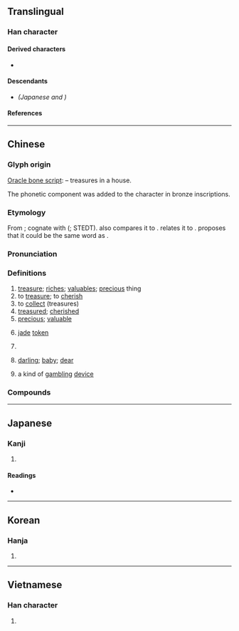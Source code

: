 {{also|宝|寳|珤}}
{{character info/new}}
==Translingual==
{{ja-forms|[[宝]]|[[宝]]|寶}}

===Han character===
{{Han char|rn=40|rad=宀|as=17|sn=20|four=30806|canj=JMUC|ids=⿱𡩧貝}}

====Derived characters====
* {{l|mul|[[𪴥]]<!-- 𬃏 is a Japanese character -->, [[𬎞]], [[軉]] <!-- 𨉗 is a historical variant found in Kangxi dictionary -->, [[𨰰]]<!-- 𫒭 is used for names in Taiwan -->, [[𫘄]], [[䴐]], [[𩇉]]<!-- 𮦚 is a Korean character -->, [[𦈆]]}}

====Descendants====
* {{l|mul|[[宝]]}} ''(Japanese {{w|shinjitai}} and {{w|simplified Chinese}})''

====References====
{{Han ref|kx=0293.120|dkj=07376|dj=0579.320|hdz=20958.030|uh=5BF6}}

----

==Chinese==
{{zh-forms|s=宝|alt=寳,珤,㻄,寚,靌,𠋾,𠍙,𡧖,宲,𡩧,𡪓,𡫷,𤥖,𤥯,𤨷,𩇉}}

===Glyph origin===
{{Han etym}}
[[oracle bone script|Oracle bone script]]: {{Han compound|宀|王|貝|ls=ic|t1=house|t2=jade|t3=cowry}} – treasures in a house.

The phonetic component {{och-l|缶}} was added to the character in bronze inscriptions.

===Etymology===
From {{inh|zh|sit-pro|*pəw||price}}; cognate with {{cog|my|အဖိုး||price}} ({{zh-ref|Schuessler, 2007}}; STEDT). {{zh-ref|Peiros and Starostin (1996)}} also compares it to {{cog|bo|སྤུས|t=goods}}. {{zh-ref|Sagart (1999)}} relates it to {{och-l|富|rich}}. {{zh-ref|Schuessler (2007)}} proposes that it could be the same word as {{och-l|保|to take care of; to consider something precious}}.

===Pronunciation===
{{zh-pron
|m=bǎo,er=y
|m-s=
|c=bou2
|c-t=
|g=
|h=pfs=pó
|j=
|md=bō̤
|mn=pó/qz:pó͘
|mn-t=
|w=2pau
|x=
|mc=y
|oc=y
|cat=n,v,a
}}

===Definitions===
{{zh-hanzi}}

# [[treasure]]; [[riches]]; [[valuable]]s; [[precious]] thing
# to [[treasure]]; to [[cherish]]
# to [[collect]] (treasures)
# [[treasured]]; [[cherished]]
# [[precious]]; [[valuable]]
# {{lb|zh|historical}} [[jade]] [[token]]
# {{n-g|term of respect, for things related to the [[emperor]], to [[Buddhism]], to [[Taoism]], or to other people}}
# {{lb|zh|term of endearment}} [[darling]]; [[baby]]; [[dear]]
# {{lb|zh|gambling}} a kind of [[gambling]] [[device]]

===Compounds===
{{zh-der|寶寶|國寶|撚寶|寶劍|寶貴|寶貝|寶惜|展寶|珍寶|財寶|珠寶|寶寶裝|寶寶盤|寶貝疙瘩|寶刹|寶刀|寶刀不老|寶地|寶典|寶蓋兒|寶號|寶貨|寶局|寶眷|寶庫|寶藍|寶瓶座|寶山|寶石|寶書|寶塔|寶物|寶藏|寶中之寶|寶重|寶座|阿寶|元寶|金寶|寶山空回|寶愛|寶肆|寶匳|寶塔糖|寶轎|寶塔菜|寶舟|如獲珍寶|寶莊|傳家寶|多寶塔|寶位|寶刀未老|寶幢|寶曆|八寶飯|好來寶|寶玩|寶慶|三寶|寶鑑|希世之寶|子罕辭寶|佛天三寶|寶璐|八寶粥|寶祚|天寶之亂|寶釵|寶剎|七寶|寶軒燈|寶塔線|寶珠|寶坊|家中寶|寶鑰|寶筏|寶特瓶|寶蓋|寶馬|國寶級|品花寶鑑|心肝寶貝|寶方|寶帶|寶誌|八寶菜|寶函|寶魔|寶玉|寶鑷|多寶槅|寶籙|壓寶|尚方寶劍|寶裡寶氣|寶鈔|寶麗來|寶鴨|寶馬香車|寶章|寶雞|寶鈿|寶貨難售|寶蓋山|寶石婚|寶生佛|寶瓶|寶珠市餅|寶源局|寶泉局|寶氣|寶殿|寶月|寶扇|寶帶橋|寶婺|寶卷|寶鼎勛章|奇珍異寶|寶相莊嚴|寶應|寶字|好力寶|如獲至寶|寶塔詩|寶相|寶子|元寶楓|天寶|大雄寶殿|寶緘|寶成鐵路|大寶|八寶|寶蓮燈|兔寶寶|寶倌|冥寶|傳家之寶|寶釵樓|寶鼎|寶藍色|寶島|寶星|御寶|寶兒赤|寶珠茶|押寶|東北三寶|現世寶|毛寶放龜|萬寶囊|百寶箱|抱寶懷珍|珠光寶氣|活寶|瑰寶|瑋寶|梁皇寶懺|爨寶子碑|數來寶|無價寶|懷寶迷邦|無價之寶|百寶盒|獄貨非寶|穴寶蓋兒|異寶奇珍|稀世珍寶|法寶|狗寶|百寶嵌|白寶|登大寶|王寶釧|獻寶|活寶貝|物華天寶|牛黃狗寶|懷寶夜行|甜八寶|祕寶|文房四寶|招財進寶|枕中鴻寶|臨潼鬥寶|重寶|耍寶|老來寶|風月寶鑑|香車寶馬|被褐懷寶|蠶寶寶|紅寶石|賈寶玉|隨身寶|通寶|墨寶|開元通寶|通靈寶玉|綠寶石婚|魚籃寶卷|聚寶尊王|聚寶盆|靈霄寶殿|紅寶石婚|鎮家之寶|衣褐懷寶|糕元寶|耍活寶|薛寶釵|藍寶石|至寶|綠寶石}}

----

==Japanese==
{{ja-kanji forms|宝|寶}}

===Kanji===
{{ja-kanji|grade=|rs=宀17|shin=宝}}

# {{defn|lang=ja|sort=宀17}}

====Readings====
* {{ja-readings|kanyoon=[[ほ]] (ho)|goon=[[ほう]] (hō)|kanon=[[ほう]] (hō)|kun=[[たから]] (takara)}}

----

==Korean==

===Hanja===
{{ko-hanja|hangeul=보|rv=bo|mr=po}}

# {{defn|lang=ko|sort=宀17}}

----

==Vietnamese==

===Han character===
{{vi-hantu|[[bảo]], [[báu]], [[bửu]]|rs=宀17}}

# {{defn|lang=vi|sort=宀17}}